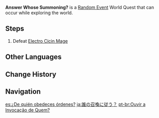 {{Quest Infobox
|id             = 13
|image          = Answer Whose Summoning.png
|type           = World
|group          = Random Event
|region         = Liyue
|startLocation  = [[Dihua Marsh]], [[Liyue]]
|startLocation2 = [[Minlin]], Liyue
|startLocation3 = [[Wuwang Hill]], Liyue
|startLocation4 = [[Stone Gate]], Liyue
|otherRewards   = *AR-Dependent Rewards
|characters     = Traveler
}}
'''Answer Whose Summoning?''' is a [[Random Event]] World Quest that can occur while exploring the world.

==Steps==
# Defeat [[Electro Cicin Mage]]

==Other Languages==
{{Other Languages
|en      = Answer Whose Summoning?
|zhs     = 听从谁的召唤？
|zhs_rm  = Tīngcóng Shéi de Zhàohuàn?
|zht     = 聽從誰的召喚？
|zht_rm  = Tīngcóng Shéi de Zhàohuàn?
|zh_tl   = Answer Whose Calling?
|ja      = 誰の召喚に従う？
|ja_rm   = Dare no Shoukan ni Shitagau?
|ja_tl   = To Follow Whose Summons?
|ko      = 누구를 따르는가?
|ko_rm   = Nugureul Ttareuneunga?
|ko_tl   = To Follow Whom?
|es      = ¿De quién obedeces órdenes?
|es_tl   = From Whom Do You Take Orders?
|fr      = À qui répondez-vous&nbsp;?
|fr_tl   = Who are you answering to?
|ru      = Кто тут призывает?
|ru_tl   = Who Summons Here?
|th      = ตอบรับเสียงเรียกของใคร?
|th_rm   = 
|th_tl   = 
|vi      = Nghe Theo Lời Triệu Hồi Của Ai?
|vi_tl   = 
|de      = Wer ist mein Gebieter?
|de_tl   = Who is my master?
|id      = Siapa yang Memanggil?
|id_tl   = Who's Calling?
|pt      = Ouvir a Invocação de Quem?
|pt_tl   = Listen to Whose Invocation?
|tr      = Kim Seni Buraya Çağırdı?
|tr_tl   = 
|it      = Rispondere alla convocazione di chi?
|it_tl   = Answer Whose Summoning?
}}

==Change History==
{{Change History|1.0}}

==Navigation==
{{Quests by Type Navbox|type=Random Events}}

[[es:¿De quién obedeces órdenes?]]
[[ja:誰の召喚に従う？]]
[[pt-br:Ouvir a Invocação de Quem?]]